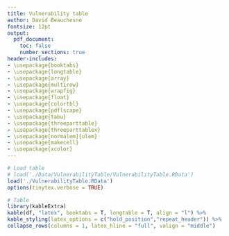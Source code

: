 ```yaml
---
title: Vulnerability table
author: David Beauchesne
fontsize: 12pt
output:
  pdf_document:
    toc: false
    number_sections: true
header-includes:
- \usepackage{booktabs}
- \usepackage{longtable}
- \usepackage{array}
- \usepackage{multirow}
- \usepackage{wrapfig}
- \usepackage{float}
- \usepackage{colortbl}
- \usepackage{pdflscape}
- \usepackage{tabu}
- \usepackage{threeparttable}
- \usepackage{threeparttablex}
- \usepackage[normalem]{ulem}
- \usepackage{makecell}
- \usepackage{xcolor}
---
```


<!--
rmarkdown::render('./Data/VulnerabilityTable/VulnerabilityTable.Rmd')
-->

```r
# Load table
# load('./Data/VulnerabilityTable/VulnerabilityTable.RData')
load('./VulnerabilityTable.RData')
options(tinytex.verbose = TRUE)

# Table
library(kableExtra)
kable(df, "latex", booktabs = T, longtable = T, align = "l") %>%
kable_styling(latex_options = c("hold_position","repeat_header")) %>%
collapse_rows(columns = 1, latex_hline = "full", valign = "middle")
```
